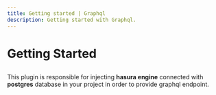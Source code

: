 ```yaml
---
title: Getting started | Graphql
description: Getting started with Graphql.
---
```



<Meta title="Graphql Plugin Docs/Getting started" />

# Getting Started

##

 This plugin is responsible for injecting **hasura engine** connected with **postgres** database in your project
 in order to provide graphql endpoint.
